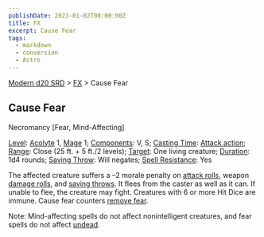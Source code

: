 ```yaml
---
publishDate: 2023-01-02T00:00:00Z
title: FX
excerpt: Cause Fear
tags:
  - markdown
  - conversion
  - Astro
---
```


[Modern d20 SRD](/#modernD20) > [FX](modern-d20-srd-fx-index) > Cause Fear

## Cause Fear

Necromancy [Fear, Mind-Affecting]

[Level](modern-d20-srd-fx-level): [Acolyte](modern-d20-srd-classes-advanced-acolyte) 1, [Mage](modern-d20-srd-classes-advanced-mage) 1;
[Components](modern-d20-srd-fx-components): V, S; [Casting Time](modern-d20-srd-fx-casting-time): [Attack action](modern-d20-srd-combat-attack-actions); [Range](modern-d20-srd-fx-range): Close (25 ft. + 5 ft./2
levels); [Target](modern-d20-srd-fx-target): One living creature;
[Duration](modern-d20-srd-fx-duration): 1d4 rounds; [Saving Throw](modern-d20-srd-basics-saving-throws): Will negates; [Spell Resistance](modern-d20-srd-special-abilities-spell-resistance): Yes

The affected creature suffers a –2 morale penalty on [attack rolls](modern-d20-srd-combat-attack-roll), weapon [damage rolls](modern-d20-srd-combat-damage), and [saving throws](modern-d20-srd-basics-saving-throws). It flees from the caster as well as it can. If unable
to flee, the creature may fight. Creatures with 6 or more Hit Dice are immune.
Cause fear counters [remove fear](modern-d20-srd-fx-remove-fear).

Note: Mind-affecting spells do not affect nonintelligent creatures, and fear
spells do not affect [undead](modern-d20-srd-creature-types-undead).

